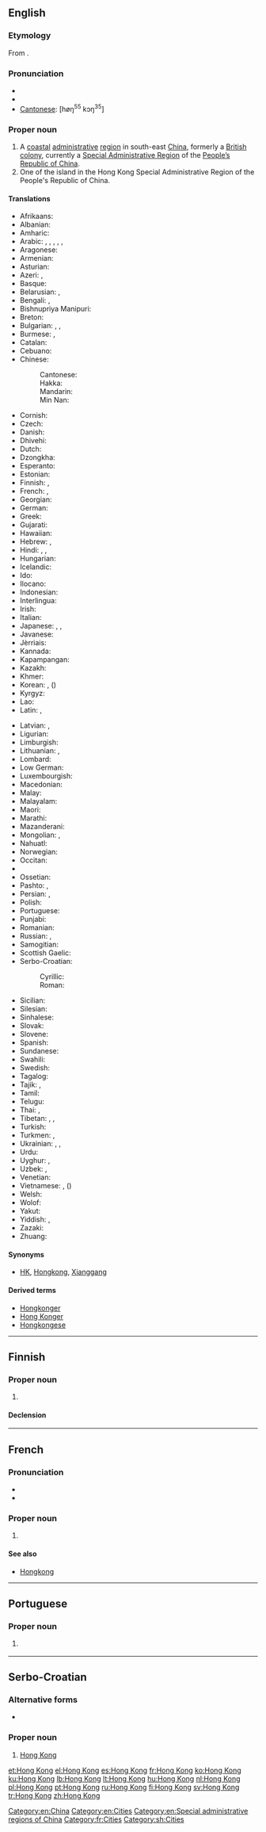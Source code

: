 {{also|Hongkong|Hong-Kong|Hồng Kông}}
==English==
{{wikipedia}}

===Etymology===
From {{etyl|yue|en}} {{term|香港|tr=Hēunggóng|sc=Hani|lang=yue}}.

===Pronunciation===
* {{IPA|/hɒŋ k<sup>h</sup>ɒŋ/}}
* {{rhymes|ɒŋ}}
* [[Cantonese]]: [høŋ<sup>55</sup> kɔŋ<sup>35</sup>]

===Proper noun===
{{en-proper noun}}

# A [[coastal]] [[administrative]] [[region]] in south-east [[China]], formerly a [[British]] [[colony]], currently a [[Special Administrative Region]] of the [[People's Republic of China|People’s Republic of China]].
# One of the island in the Hong Kong Special Administrative Region of the People's Republic of China.

====Translations====
{{trans-top|coastal administrative region in south-east China}}
* Afrikaans: {{t|af|Hongkong}}
* Albanian: {{t|sq|Hong Kong}}
* Amharic: {{t|am|ሆንግ ኮንግ|tr=hong kong|sc=Ethi}}
* Arabic: {{t|ar|هونغ كونغ|m|tr=hunġ kunġ}}, {{t|ar|هونغكونغ|m|tr=hunġkunġ}}, {{t|ar|هونكونغ|m|tr=hunkunġ}}, {{t|ar|هونجكونج|m|tr=hungkung}}, {{t|ar|هونج كونج|m|tr=hung kung}}, {{t|ar|هونكونج|m|tr=hunkung}}
* Aragonese: {{t|an|Hong Kong}}
* Armenian: {{t|hy|Հոնկոնգ|tr=Honkong}}
* Asturian: {{t|ast|Hong Kong}}
* Azeri: {{t|az|Honq Konq}}, {{t|az|Syanqan}}
* Basque: {{t|eu|Hong Kong}}
* Belarusian: {{t|be|Ганконг|m|tr=Hankónh}}, {{t|be|Сянган|m|tr=Sjanhán}}
* Bengali: {{t|bn|হংকং|tr=hôṃkôṃ|sc=Beng}}, {{t|bn|হং কং|tr=hôṃ kôṃ|sc=Beng}}
* Bishnupriya Manipuri: {{t|bpy|হংকং|tr=haṅkaṁ}}
* Breton: {{t|br|Hong Kong}}
* Bulgarian: {{t|bg|Хонконг|m|tr=Honkong}}, {{t|bg|Сянган|m|tr=Sjangán}}, {{t+|bg|Хонг Конг|m|tr=Hong Kong|sc=Cyrl}}
* Burmese: {{t|my|ဟောင်ကောင်|sc=Mymr}}, {{t|my|ဟောင္‌ကောင္|tr=Hoũkoũ|sc=Mymr}}
* Catalan: {{t|ca|Hong Kong}}
* Cebuano: {{t|ceb|Hong Kong}}
* Chinese:
*: Cantonese: {{t|yue|香港|tr=heung<sup>1</sup> gong<sup>2</sup>}}
*: Hakka: {{t|hak|香港|tr=Hiông-kóng|sc=Hans}}
*: Mandarin: {{t+|cmn|香港|tr=[[Xiānggǎng]]|sc=Hani}}
*: Min Nan: {{t+|nan|香港|tr=Hiong-káng|sc=Hans}}
* Cornish: {{t|kw|Hong Kong}}
* Czech: {{t+|cs|Hongkong|m}}
* Danish: {{t|da|Hongkong}}
* Dhivehi: {{t|dv|ހޮންކޮންގު|tr=honkongu}}
* Dutch: {{t|nl|Hongkong}}
* Dzongkha: {{t|dz|ཧོང་ཀོང|tr=hong kong|sc=Tibt}}
* Esperanto: {{t|eo|Honkongo}}
* Estonian: {{t|et|Hongkong}}
* Finnish: {{t+|fi|Hongkong}}, {{t|fi|Xianggang}}
* French: {{t+|fr|Hong Kong|m}}, {{t+|fr|Hongkong|m}}
* Georgian: {{t|ka|ჰონგკონგი|tr=hongkongi|sc=Geor}}
* German: {{t+|de|Hongkong|n}}
* Greek: {{t|el|Χονγκ Κονγκ|tr=Hóng Kóng}}
* Gujarati: {{t|gu|હોંગકોંગ|sc=Gujr}}
* Hawaiian: {{t|haw|Honokaona}}
* Hebrew: {{t|he|הונג קונג|m|tr=hong qong}}, {{t|he|הונג־קונג|m|tr=hong-qong}}
* Hindi: {{t|hi|हांग कांग|tr=hāṅg kāṅg}}, {{t|hi|हांगकांग|tr=hāṅgkāṅg}}, {{t|hi|हाँग काँग|tr=hām̐ga kām̐g|sc=Deva}}
* Hungarian: {{t+|hu|Hongkong}}
* Icelandic: {{t|is|Hong Kong}}
* Ido: {{t|io|Hong Kong}}
* Ilocano: {{t|ilo|Hong Kong}}
* Indonesian: {{t|id|Hong Kong}}
* Interlingua: {{t|ia|Hong Kong}}
* Irish: {{t|ga|Hong Cong}}
* Italian: {{t|it|Hong Kong|f}}
* Japanese: {{t|ja|香港|tr=ほんこん, Honkon}}, {{t|ja|ホンコン|tr=Honkon}}, {{t|ja|シャンガン|tr=Shangan}}
* Javanese: {{t|jv|Hong Kong}}
* Jèrriais: {{t|roa-jer|Hong Kong|m}}
* Kannada: {{t|kn|ಹಾಂಗ್ ಕಾಂಗ್|tr=hāṅg kāṅg|sc=Knda}}
* Kapampangan: {{t|pam|Hong Kong}}
* Kazakh: {{t|kk|Шәңғаң|tr=Şəŋğaŋ|sc=Cyrl}}
* Khmer: {{t|km|ហុងកុង|tr=hong kong|sc=Khmr}}
* Korean: {{t|ko|홍콩|tr=Hongkong|sc=Hang}}, {{t|ko|향항|tr=hyanghang|sc=Hang}} ({{t|ko|香港|tr=hyanghang|sc=Hani}})
* Kyrgyz: {{t|ky|Гонконг|tr=Gonkong|sc=Cyrl}}
* Lao: {{t|lo|ຮ່ອງກົງ|tr=hǭng-kong|sc=Laoo}}
* Latin: {{t|la|Hongcongum}}, {{t|la|Siamkiamum}}
{{trans-mid}}
* Latvian: {{t|lv|Honkonga}}, {{t|lv|Sjangana}}
* Ligurian: {{t|lij|Hong Kong}}
* Limburgish: {{t|li|Hong Kong}}
* Lithuanian: {{t+|lt|Honkongas|m}}, {{t+|lt|Siangangas|m}}
* Lombard: {{t|lmo|Hong Kong}}
* Low German: {{t|nds|Hongkong}}
* Luxembourgish: {{t+|lb|Hong Kong}}
* Macedonian: {{t|mk|Хонгконг|m|tr=Hóngkong}}
* Malay: {{t|ms|Hong Kong}}
* Malayalam: {{t|ml|ഹോങ്കോങ്|sc=Mlym|tr=hēāṅkēāṅ}}
* Maori: {{t|mi|Hongipua}}
* Marathi: {{t|mr|हाँग काँग|tr=hā̃g kā̃g|sc=Deva}}
* Mazanderani: {{t|mzn|هونگ کونگ|sc=fa-Arab}}
* Mongolian: {{t|mn|Хонг Конг|tr=Hong Kong|sc=Cyrl}}, {{t|mn|Сянган|tr=Sjangan|sc=Cyrl}}
* Nahuatl: {{t|nah|Hong Kong}}
* Norwegian: {{t|no|Hongkong}}
* Occitan: {{t|oc|Hong Kong}}
* {{trreq|or}}
* Ossetian: {{t|os|Гонконг|tr=Gonkong|sc=Cyrl}}
* Pashto: {{t|ps|هانګ کانګ|tr=hāng kāng|sc=ps-Arab}}, {{t|ps|هاڼ کاڼ|tr=hāṅ kāṅ|sc=ps-Arab}}
* Persian: {{t|fa|هنگ کنگ|tr=Hong Kong}}, {{t|fa|هنگ‌کنگ|tr=Hong-Kong|sc=fa-Arab}}
* Polish: {{t+|pl|Hongkong|m}}
* Portuguese: {{t+|pt|Hong Kong|f}}
* Punjabi: {{t|pa|ਹਾਂਗ ਕਾਂਗ|sc=Guru|tr=hāṅg kāṅg}}
* Romanian: {{t|ro|Hong Kong}}
* Russian: {{t+|ru|Гонконг|m|tr=Gonkóng}}, {{t|ru|Сянган|m|tr=Sjangán}}
* Samogitian: {{t|sgs|Huonkuongs}}
* Scottish Gaelic: {{t|gd|Hong Cong}}
* Serbo-Croatian:
*: Cyrillic: {{t|sh|Хонг Конг|m|sc=Cyrl}}
*: Roman: {{t|sh|Hong Kong|m|sc=Latn}}
* Sicilian: {{t|scn|Hong Kong}}
* Silesian: {{t|szl|Hůngkůng}}
* Sinhalese: {{t|si|හොංකොං|sc=Sinh}}
* Slovak: {{t|sk|Hongkong|m}}
* Slovene: {{t|sl|Hong Kong|m}}
* Spanish: {{t+|es|Hong Kong|m}}
* Sundanese: {{t|su|Hong Kong}}
* Swahili: {{t|sw|Hong Kong}}
* Swedish: {{t+|sv|Hongkong}}
* Tagalog: {{t|tl|Hongkong}}
* Tajik: {{t|tg|Гонконг|tr=Gonkong|sc=Cyrl}}, {{t|tg|Сянган|tr=Syangan|sc=Cyrl}}
* Tamil: {{t|ta|ஹொங்கொங்|tr=hoṅkoṅ}}
* Telugu: {{t|te|హాంగ్కాంగ్|tr=hāṅgkāṅg}}
* Thai: {{t|th|เขตบริหารพิเศษฮ่องกง|tr=khèet boríhăan písèet hôngkong}}, {{t+|th|ฮ่องกง|tr=hông-kong}}
* Tibetan: {{t|bo|ཞང་ཀང|sc=Tibt|tr=zhang kang}}, {{t|bo|ཤང་ཀང|tr=shang kang|sc=Tibt}}, {{t|bo|ཤའང་ཀའང|tr=shāng kāng|sc=Tibt}}
* Turkish: {{t+|tr|Hong Kong}}
* Turkmen: {{t|tk|Sýangan}}, {{t|tk|Gonkong}}
* Ukrainian: {{t|uk|Гонконг|m|tr=Honkónh}}, {{t|uk|Сянган|m|tr=Sjanhán}}, {{t|uk|Сянґан|m|tr=Sjangán|sc=Cyrl}}
* Urdu: {{t|ur|ہانگ کانگ|tr=hāṅg kāṅg}}
* Uyghur: {{t|ug|شياڭگاڭ|tr=shyanggang|sc=ug-Arab}}, {{t|ug|شاڭگاڭ|tr=shanggang|sc=ug-Arab}}
* Uzbek: {{t|uz|Syangan}}, {{t|uz|Gonkong}}
* Venetian: {{t|vec|Hong Kong}}
* Vietnamese: {{t|vi|Hồng Kông}}, {{t|vi|Hương Cảng}} ({{t+|vi|香港}})
* Welsh: {{t|cy|Hong Kong}}
* Wolof: {{t|wo|Ooŋ Koŋ}}
* Yakut: {{t|sah|Хоҥ Коҥ}}
* Yiddish: {{t|yi|האָנג קאָנג|tr=hong kong|sc=Hebr}}, {{t|yi|האָנגקאָנג|tr=hongkong|sc=Hebr}}
* Zazaki: {{t|zza|Hong Kong}}
* Zhuang: {{t|za|Homgongj}}
{{trans-bottom}}

====Synonyms====
* {{sense|region in China}} [[HK]], [[Hongkong]], [[Xianggang#English|Xianggang]]

====Derived terms====
* [[Hongkonger]]
* [[Hong Konger]]
* [[Hongkongese]]

[[Category:en:China]]
[[Category:en:Cities]]
[[Category:en:Special administrative regions of China]]

----

==Finnish==

===Proper noun===
{{fi-proper noun}}

# {{alternative spelling of|Hongkong|lang=fi}}

====Declension====
{{fi-decl-risti|Hong Kong|i=0|nopl=1}}

----

==French==

===Pronunciation===
* {{audio|Fr-Hong Kong.ogg|Audio}}
* {{audio|Fr-Paris--Hong Kong.ogg|Audio (Paris)}}

===Proper noun===
{{fr-proper noun}}

# {{l|en|Hong Kong}}

====See also====
* [[Hongkong#French|Hongkong]]

[[Category:fr:Cities]]

----

==Portuguese==

===Proper noun===
{{pt-proper noun|f}}

# {{l/en|Hong Kong}} {{gloss|coastal administrative region in south-east China}}

----

==Serbo-Croatian==
{{wikipedia|lang=sh}}

===Alternative forms===
* {{l|sh|Hongkong|sc=Latn}}

===Proper noun===
{{sh-proper noun|g=m|head=[[Hong]] [[Kong]]|r|Хонг Конг}}

# [[#English|Hong Kong]]

[[Category:sh:Cities]]

[[et:Hong Kong]]
[[el:Hong Kong]]
[[es:Hong Kong]]
[[fr:Hong Kong]]
[[ko:Hong Kong]]
[[ku:Hong Kong]]
[[lb:Hong Kong]]
[[lt:Hong Kong]]
[[hu:Hong Kong]]
[[nl:Hong Kong]]
[[pl:Hong Kong]]
[[pt:Hong Kong]]
[[ru:Hong Kong]]
[[fi:Hong Kong]]
[[sv:Hong Kong]]
[[tr:Hong Kong]]
[[zh:Hong Kong]]